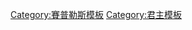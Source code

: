 {{Navbox
| name = 賽普勒斯君主
| title = [[塞浦路斯王国#塞浦路斯王国君主列表|賽普勒斯王國君主]] 
|listclass = hlist
| state = {{{state|autocollapse}}}
|image = [[File:Armoiries Chypre.svg|60px]]
|list1  = 
* [[吕西尼昂的居伊|居伊]]<sup>注1</sup>
* [[艾默里 (耶路撒冷国王)|艾默里]]
* {{le|于格一世 (賽普勒斯)|Hugh I of Cyprus|于格一世}}
* {{le|亨利一世 (賽普勒斯)|Henry I of Cyprus|亨利一世}}
* {{le|于格二世 (賽普勒斯)|Hugh II of Cyprus|于格二世}}
* [[于格三世 (賽普勒斯)|于格三世]]
* {{le|約翰一世 (賽普勒斯)|John I of Cyprus|約翰一世}}
* [[亨利二世 (賽普勒斯)|亨利二世]]
* [[于格四世]]
* [[彼得一世 (賽普勒斯)|彼得一世]]
* [[彼得二世 (賽普勒斯)|彼得二世]]
* [[雅克一世 (賽普勒斯)|雅克一世]]
* [[賽普勒斯的雅努斯|雅努斯]]
* [[約翰二世 (賽普勒斯)|約翰二世]]
* [[賽普勒斯的夏洛特|夏洛特]]與{{le|賽普勒斯的路易|Louis of Cyprus|路易}}
* [[雅克二世 (賽普勒斯)|雅克二世]]
* [[雅克三世 (賽普勒斯)|雅克三世]]
* [[卡特琳娜·科納羅|卡特琳娜]]
|below = 注1：稱'''賽普勒斯領主'''
}}<noinclude>
{{collapsible option}}
[[Category:賽普勒斯模板]]
[[Category:君主模板]]
</noinclude>